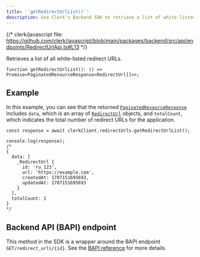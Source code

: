 ```yaml
---
title: '`getRedirectUrlList()`'
description: Use Clerk's Backend SDK to retrieve a list of white-listed redirect URLs.
---
```


{/* clerk/javascript file: https://github.com/clerk/javascript/blob/main/packages/backend/src/api/endpoints/RedirectUrlApi.ts#L13 */}

Retrieves a list of all white-listed redirect URLs.

```tsx {{ prettier: false }}
function getRedirectUrlList(): () => Promise<PaginatedResourceResponse<RedirectUrl[]>>;
```

## Example

In this example, you can see that the returned [`PaginatedResourceResponse`](/docs/references/backend/types/paginated-resource-response) includes `data`, which is an array of [`RedirectUrl`](/docs/references/backend/types/backend-redirect-url) objects, and `totalCount`, which indicates the total number of redirect URLs for the application.

```tsx {{ prettier: false }}
const response = await clerkClient.redirectUrls.getRedirectUrlList();

console.log(response);
/*
{
  data: [
    _RedirectUrl {
      id: 'ru_123',
      url: 'https://example.com',
      createdAt: 1707151695693,
      updatedAt: 1707151695693
    }
  ],
  totalCount: 1
}
*/
```

## Backend API (BAPI) endpoint

This method in the SDK is a wrapper around the BAPI endpoint `GET/redirect_urls/{id}`. See the [BAPI reference](https://clerk.com/docs/reference/backend-api/tag/Redirect-URLs#operation/ListRedirectURLs) for more details.
